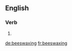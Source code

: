 ==English==

===Verb===
{{head|en|present participle}}

# {{present participle of|beeswax|lang=en}}

[[de:beeswaxing]]
[[fr:beeswaxing]]